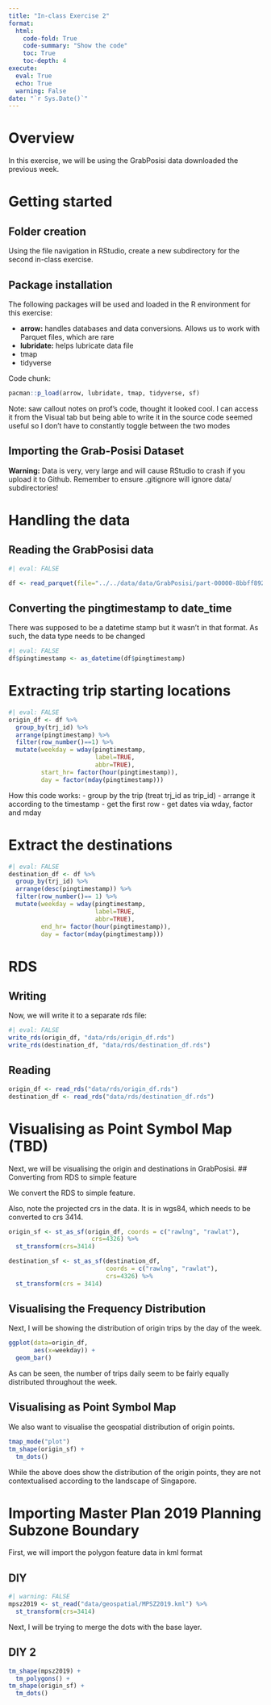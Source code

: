 ```yaml
---
title: "In-class Exercise 2"
format:
  html:
    code-fold: True
    code-summary: "Show the code"
    toc: True
    toc-depth: 4
execute:
  eval: True
  echo: True
  warning: False
date: "`r Sys.Date()`"
---
```


# Overview

In this exercise, we will be using the GrabPosisi data downloaded the previous week.

# Getting started

## Folder creation

Using the file navigation in RStudio, create a new subdirectory for the second in-class exercise.

## Package installation

The following packages will be used and loaded in the R environment for this exercise:

-   **arrow:** handles databases and data conversions. Allows us to work with Parquet files, which are rare
-   **lubridate:** helps lubricate data file
-   tmap
-   tidyverse

Code chunk:

```r
pacman::p_load(arrow, lubridate, tmap, tidyverse, sf)
```

::: {.callout-note appearance="minimal"}
Note: saw callout notes on prof's code, thought it looked cool. I can access it from the Visual tab but being able to write it in the source code seemed useful so I don't have to constantly toggle between the two modes
:::

## Importing the Grab-Posisi Dataset

::: callout-caution
**Warning:** Data is very, very large and will cause RStudio to crash if you upload it to Github. Remember to ensure .gitignore will ignore data/ subdirectories!
:::

# Handling the data

## Reading the GrabPosisi data

```r
#| eval: FALSE

df <- read_parquet(file="../../data/data/GrabPosisi/part-00000-8bbff892-97d2-4011-9961-703e38972569.c000.snappy.parquet")
```

## Converting the pingtimestamp to date_time

There was supposed to be a datetime stamp but it wasn't in that format. As such, the data type needs to be changed

```r
#| eval: FALSE
df$pingtimestamp <- as_datetime(df$pingtimestamp)
```

# Extracting trip starting locations

```r
#| eval: FALSE
origin_df <- df %>%
  group_by(trj_id) %>%
  arrange(pingtimestamp) %>%
  filter(row_number()==1) %>%
  mutate(weekday = wday(pingtimestamp,
                        label=TRUE,
                        abbr=TRUE),
         start_hr= factor(hour(pingtimestamp)),
         day = factor(mday(pingtimestamp)))

```

How this code works: - group by the trip (treat trj_id as trip_id) - arrange it according to the timestamp - get the first row - get dates via wday, factor and mday

# Extract the destinations

```r
#| eval: FALSE
destination_df <- df %>%
  group_by(trj_id) %>%
  arrange(desc(pingtimestamp)) %>%
  filter(row_number()== 1) %>%
  mutate(weekday = wday(pingtimestamp,
                        label=TRUE,
                        abbr=TRUE),
         end_hr= factor(hour(pingtimestamp)),
         day = factor(mday(pingtimestamp)))
```

# RDS

## Writing

Now, we will write it to a separate rds file:

```r
#| eval: FALSE
write_rds(origin_df, "data/rds/origin_df.rds")
write_rds(destination_df, "data/rds/destination_df.rds")

```

## Reading

```r
origin_df <- read_rds("data/rds/origin_df.rds")
destination_df <- read_rds("data/rds/destination_df.rds")

```

# Visualising as Point Symbol Map (TBD)

Next, we will be visualising the origin and destinations in GrabPosisi. \## Converting from RDS to simple feature

We convert the RDS to simple feature.

Also, note the projected crs in the data. It is in wgs84, which needs to be converted to crs 3414.

```r
origin_sf <- st_as_sf(origin_df, coords = c("rawlng", "rawlat"),
                       crs=4326) %>%
  st_transform(crs=3414)
```

```r
destination_sf <- st_as_sf(destination_df, 
                           coords = c("rawlng", "rawlat"), 
                           crs=4326) %>%
  st_transform(crs = 3414)
```

## Visualising the Frequency Distribution

Next, I will be showing the distribution of origin trips by the day of the week.

```r
ggplot(data=origin_df, 
       aes(x=weekday)) + 
  geom_bar()
```

As can be seen, the number of trips daily seem to be fairly equally distributed throughout the week.

## Visualising as Point Symbol Map

We also want to visualise the geospatial distribution of origin points.

```r
tmap_mode("plot")
tm_shape(origin_sf) +
  tm_dots()
```

While the above does show the distribution of the origin points, they are not contextualised according to the landscape of Singapore.

# Importing Master Plan 2019 Planning Subzone Boundary

First, we will import the polygon feature data in kml format

## DIY

```r
#| warning: FALSE
mpsz2019 <- st_read("data/geospatial/MPSZ2019.kml") %>%
  st_transform(crs=3414)
```

Next, I will be trying to merge the dots with the base layer.

## DIY 2

```r
tm_shape(mpsz2019) +
  tm_polygons() +
tm_shape(origin_sf) +
  tm_dots()
```
